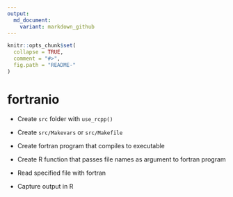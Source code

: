 ```yaml
---
output:
  md_document:
    variant: markdown_github
---
```


<!-- README.md is generated from README.Rmd. Please edit that file -->

```r
knitr::opts_chunk$set(
  collapse = TRUE,
  comment = "#>",
  fig.path = "README-"
)
```

# fortranio

* Create `src` folder with `use_rcpp()`

* Create `src/Makevars` or `src/Makefile`

* Create fortran program that compiles to executable

* Create R function that passes file names as argument to fortran program

* Read specified file with fortran

* Capture output in R
